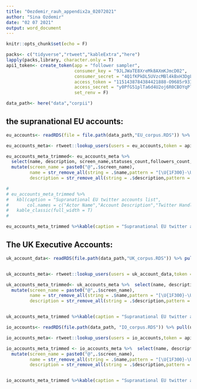 ```yaml
---
title: "Oezdemir_rauh_appendix2a_02072021"
author: "Sina Ozdemir"
date: "02 07 2021"
output: word_document
---
```


```r
knitr::opts_chunk$set(echo = F)

packs<- c("tidyverse","rtweet","kableExtra","here")
lapply(packs,library, character.only = T)
api1_token<- create_token(app = "follower sampler",
                          consumer_key = "9JLJWaTE8XreMk8AXmKJmcD02",
                          consumer_secret = "4Q1fKPkDL5UVzcMBl4kBxH3DgLuY1rt1Gvc2O05kBKV8k1JEPp",
                          access_token = "1151438784384421888-O9685r93IN2GswCSChdKYT8c6XoWEt",
                          access_secret = "y0PfG51plTa6d4U2oj6R0CBOYqPl6PUgpFRv48v22Z0WA",
                          set_renv = F)

data_path<- here("data","corpii")
```

## the supranational EU accounts:


```r

eu_accounts<- readRDS(file = file.path(data_path,"EU_corpus.RDS")) %>% pull(screen_name) %>% unique()

eu_accounts_meta<- rtweet::lookup_users(users = eu_accounts,token = api1_token)

eu_accounts_meta_trimmed<- eu_accounts_meta %>%
  select(name, description, screen_name,statuses_count,followers_count,friends_count,account_created_at) %>%
  mutate(screen_name = paste0("@",.$screen_name),
         name = str_remove_all(string = .$name,pattern = "[\U{1F300}-\U{1F64F}]|[\U{1F300}-\U{1F5FF}]|[\U{1F900}-\U{1F9FF}]|[\U{2700}-\U{27BF}]|[\U{1F100}-\U{1F1FF}]|[\U{2600}-\U{26FF}]"),
         description = str_remove_all(string = .$description,pattern = "[\U{1F300}-\U{1F64F}]|[\U{1F300}-\U{1F5FF}]|[\U{1F900}-\U{1F9FF}]|[\U{2700}-\U{27BF}]|[\U{1F100}-\U{1F1FF}]|[\U{2600}-\U{26FF}]"))

# 
# eu_accounts_meta_trimmed %>%
#   kbl(caption = "Supranational EU twitter accounts list",
#       col.names = c("Actor Name","Account Description","Twitter Handle","Number of Tweets","Follower Count","Friends Count","Account Creation Date")) %>%
#   kable_classic(full_width = T)
# 

eu_accounts_meta_trimmed %>%kable(caption = "Supranational EU twitter accounts list",col.names =  c("Actor Name","Account Description","Twitter Handle","Number of Tweets","Follower Count","Friends Count","Account Creation Date"),align = "l")
```
## The UK Executive Accounts:


```r
uk_account_data<- readRDS(file.path(data_path,"UK_corpus.RDS")) %>% pull(screen_name) %>% unique()


uk_accounts_meta<- rtweet::lookup_users(users = uk_account_data,token = api1_token)

uk_accounts_meta_trimmed<- uk_accounts_meta %>%  select(name, description, screen_name,statuses_count,followers_count,friends_count,account_created_at) %>%
  mutate(screen_name = paste0("@",.$screen_name),
         name = str_remove_all(string = .$name,pattern = "[\U{1F300}-\U{1F64F}]|[\U{1F300}-\U{1F5FF}]|[\U{1F900}-\U{1F9FF}]|[\U{2700}-\U{27BF}]|[\U{1F100}-\U{1F1FF}]|[\U{2600}-\U{26FF}]"),
         description = str_remove_all(string = .$description,pattern = "[\U{1F300}-\U{1F64F}]|[\U{1F300}-\U{1F5FF}]|[\U{1F900}-\U{1F9FF}]|[\U{2700}-\U{27BF}]|[\U{1F100}-\U{1F1FF}]|[\U{2600}-\U{26FF}]"))


uk_accounts_meta_trimmed %>%kable(caption = "Supranational EU twitter accounts list",col.names =  c("Actor Name","Account Description","Twitter Handle","Number of Tweets","Follower Count","Friends Count","Account Creation Date"),align = "l")

```
```r

io_accounts<- readRDS(file.path(data_path, "IO_corpus.RDS")) %>% pull(user_username) %>% unique()

io_accounts_meta<- rtweet::lookup_users(users = io_accounts,token = api1_token)

io_accounts_meta_trimmed <- io_accounts_meta %>%  select(name, description, screen_name,statuses_count,followers_count,friends_count,account_created_at) %>%
  mutate(screen_name = paste0("@",.$screen_name),
         name = str_remove_all(string = .$name,pattern = "[\U{1F300}-\U{1F64F}]|[\U{1F300}-\U{1F5FF}]|[\U{1F900}-\U{1F9FF}]|[\U{2700}-\U{27BF}]|[\U{1F100}-\U{1F1FF}]|[\U{2600}-\U{26FF}]"),
         description = str_remove_all(string = .$description,pattern = "[\U{1F300}-\U{1F64F}]|[\U{1F300}-\U{1F5FF}]|[\U{1F900}-\U{1F9FF}]|[\U{2700}-\U{27BF}]|[\U{1F100}-\U{1F1FF}]|[\U{2600}-\U{26FF}]"))


io_accounts_meta_trimmed %>%kable(caption = "Supranational EU twitter accounts list",col.names =  c("Actor Name","Account Description","Twitter Handle","Number of Tweets","Follower Count","Friends Count","Account Creation Date"),align = "l")

```

